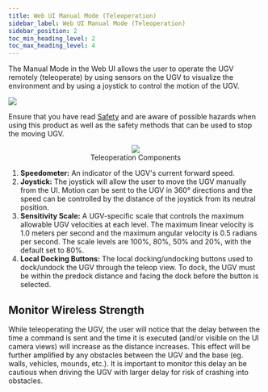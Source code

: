 ---
title: Web UI Manual Mode (Teleoperation)
sidebar_label: Web UI Manual Mode (Teleoperation)
sidebar_position: 2
toc_min_heading_level: 2
toc_max_heading_level: 4
---

The Manual Mode in the Web UI allows the user to operate the UGV
remotely (teleoperate) by using sensors on the UGV to visualize the
environment and by using a joystick to control the motion of the UGV. 

![](/img/outdoornav_images/teleop_danger.png)

Ensure that you have read [Safety](/docs_outdoornav_user_manual/safety) and are
aware of possible hazards when using this product as well as the safety
methods that can be used to stop the moving UGV.

<center>
  <figure>
    <img src="/img/outdoornav_images/ui_teleop_components-0_8_0.png" />
    <figcaption>Teleoperation Components</figcaption>
  </figure>
</center>

1.  **Speedometer:** An indicator of the UGV's current forward speed.
2.  **Joystick:** The joystick will allow the user to move the UGV
    manually from the UI. Motion can be sent to the UGV in 360°
    directions and the speed can be controlled by the distance of the
    joystick from its neutral position.
3.  **Sensitivity Scale:** A UGV-specific scale that controls the
    maximum allowable UGV velocities at each level. The maximum linear
    velocity is 1.0 meters per second and the maximum angular velocity
    is 0.5 radians per second. The scale levels are 100%, 80%, 50% and
    20%, with the default set to 80%.
4.  **Local Docking Buttons:** The local docking/undocking buttons used
    to dock/undock the UGV through the teleop view.  To dock, the UGV 
    must be within the predock distance and facing the dock before the 
    button is selected. 

## Monitor Wireless Strength

While teleoperating the UGV, the user will notice that the delay between
the time a command is sent and the time it is executed (and/or visible
on the UI camera views) will increase as the distance increases. This
effect will be further amplified by any obstacles between the UGV and
the base (eg. walls, vehicles, mounds, etc.). It is important to monitor
this delay an be cautious when driving the UGV with larger delay for
risk of crashing into obstacles.